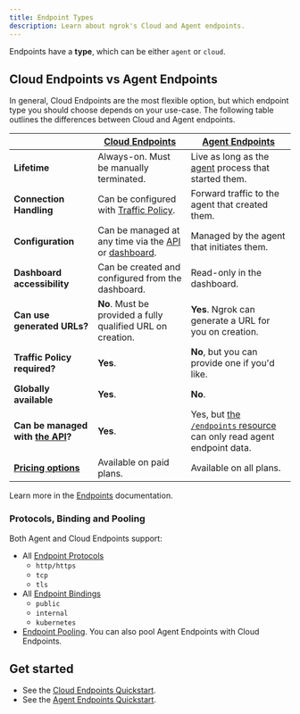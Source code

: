 ```yaml
---
title: Endpoint Types
description: Learn about ngrok's Cloud and Agent endpoints.
---
```


Endpoints have a **type**, which can be either `agent` or `cloud`.

## Cloud Endpoints vs Agent Endpoints

In general, Cloud Endpoints are the most flexible option, but which endpoint type you should choose depends on your use-case. The following table outlines the differences between Cloud and Agent endpoints.

|                                                           | **[Cloud Endpoints](/universal-gateway/cloud-endpoints/)**                                             | **[Agent Endpoints](/universal-gateway/agent-endpoints/)**                                         |
| --------------------------------------------------------- | ------------------------------------------------------------------------------------------------------ | -------------------------------------------------------------------------------------------------- |
| **Lifetime**                                              | Always-on. Must be manually terminated.                                                                | Live as long as the [agent](/agent) process that started them.                                     |
| **Connection Handling**                                   | Can be configured with [Traffic Policy](/traffic-policy/).                                             | Forward traffic to the agent that created them.                                                    |
| **Configuration**                                         | Can be managed at any time via the [API](/api/) or [dashboard](https://dashboard.ngrok.com/endpoints). | Managed by the agent that initiates them.                                                          |
| **Dashboard accessibility**                               | Can be created and configured from the dashboard.                                                      | Read-only in the dashboard.                                                                        |
| **Can use generated URLs?**                               | **No**. Must be provided a fully qualified URL on creation.                                            | **Yes**. Ngrok can generate a URL for you on creation.                                             |
| **Traffic Policy required?**                              | **Yes**.                                                                                               | **No**, but you can provide one if you'd like.                                                     |
| **Globally available**                                    | **Yes**.                                                                                               | **No**.                                                                                            |
| **Can be managed with [the API](/api/)?**                 | **Yes**.                                                                                               | Yes, but [the `/endpoints` resource](/api/resources/endpoints/) can only read agent endpoint data. |
| **[Pricing options](https://ngrok.com/pricing?ref=docs)** | Available on paid plans.                                                                               | Available on all plans.                                                                            |

Learn more in the [Endpoints](/universal-gateway/endpoints) documentation.

### Protocols, Binding and Pooling

Both Agent and Cloud Endpoints support:

- All [Endpoint Protocols](/universal-gateway/protocols/)
  - `http/https`
  - `tcp`
  - `tls`
- All [Endpoint Bindings](/universal-gateway/bindings/)
  - `public`
  - `internal`
  - `kubernetes`
- [Endpoint Pooling](/universal-gateway/endpoint-pooling/). You can also pool Agent Endpoints with Cloud Endpoints.

## Get started

- See the [Cloud Endpoints Quickstart](/universal-gateway/cloud-endpoints/quickstart).
- See the [Agent Endpoints Quickstart](/universal-gateway/agent-endpoints/quickstart).
